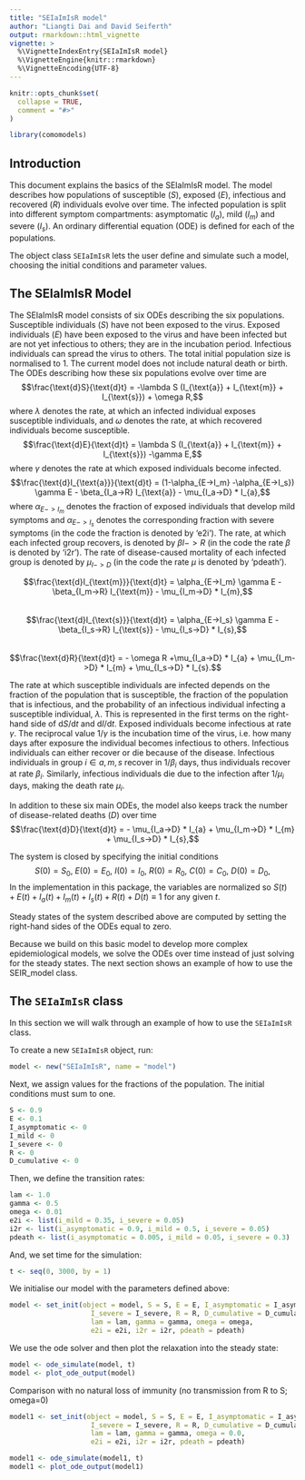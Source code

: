 ```yaml
---
title: "SEIaImIsR model"
author: "Liangti Dai and David Seiferth"
output: rmarkdown::html_vignette
vignette: >
  %\VignetteIndexEntry{SEIaImIsR model}
  %\VignetteEngine{knitr::rmarkdown}
  %\VignetteEncoding{UTF-8}
---
```


```r
knitr::opts_chunk$set(
  collapse = TRUE,
  comment = "#>"
)
```

```r
library(comomodels)
```

## Introduction
This document explains the basics of the SEIaImIsR model. The model describes
how populations of susceptible ($S$), exposed ($E$), infectious and recovered ($R$)
individuals evolve over time. The infected population is split into different 
symptom compartments: asymptomatic ($I_a$), mild ($I_m$) and severe ($I_s$). 
An ordinary differential equation (ODE) is defined for each of the populations.

The object class `SEIaImIsR` lets the user define and simulate such a model, 
choosing the initial conditions and parameter values.

## The SEIaImIsR Model
The SEIaImIsR model consists of six ODEs describing the six populations. Susceptible
individuals ($S$) have not been exposed to the virus. Exposed individuals ($E$) have been
exposed to the virus and have been infected but are not yet infectious to others; they are 
in the incubation period. Infectious individuals can spread the virus to others. 
The total initial population size is normalised to 1.
The current model does not include natural death or birth.	
The ODEs describing how these six populations evolve over time are
$$\frac{\text{d}S}{\text{d}t} = -\lambda S (I_{\text{a}} + I_{\text{m}} + I_{\text{s}}) + \omega R,$$
where $\lambda$ denotes the rate, at which an infected individual exposes susceptible individuals,
and $\omega$ denotes the rate, at which recovered individuals become susceptible.
$$\frac{\text{d}E}{\text{d}t} = \lambda S (I_{\text{a}} + I_{\text{m}} + I_{\text{s}}) -\gamma E,$$
where $\gamma$ denotes the rate at which exposed individuals become infected.
$$\frac{\text{d}I_{\text{a}}}{\text{d}t} = (1-\alpha_{E->I_m} -\alpha_{E->I_s}) \gamma E - \beta_{I_a->R}  I_{\text{a}} - \mu_{I_a->D} * I_{a},$$
where $\alpha_{E->I_m}$ denotes the fraction of exposed individuals that develop mild symptoms and  $\alpha_{E->I_s}$ denotes the corresponding fraction with severe symptoms (in the code the fraction is denoted by 'e2i').
The rate, at which each infected group recovers, is denoted by $\beta{I->R}$
(in the code the rate $\beta$ is denoted by 'i2r').
The rate of disease-caused mortality of each infected group is denoted by $\mu_{I->D}$
(in the code the rate $\mu$ is denoted by 'pdeath').

$$\frac{\text{d}I_{\text{m}}}{\text{d}t} = \alpha_{E->I_m} \gamma E - \beta_{I_m->R}  I_{\text{m}} - \mu_{I_m->D}  * I_{m},$$         
$$\frac{\text{d}I_{\text{s}}}{\text{d}t} = \alpha_{E->I_s} \gamma E - \beta_{I_s->R}  I_{\text{s}} - \mu_{I_s->D}  * I_{s},$$  
$$\frac{\text{d}R}{\text{d}t} = - \omega R +\mu_{I_a->D}  * I_{a} + \mu_{I_m->D}  * I_{m} + \mu_{I_s->D}  * I_{s}.$$

The rate at which susceptible individuals are infected depends on the fraction
of the population that is susceptible, the fraction of the population that is
infectious, and the probability of an infectious individual infecting a 
susceptible individual, $\lambda$. This is represented in the
first terms on the right-hand side of $\text{d}S/ \text{d}t$ and $\text{d}I/ \text{d}t$.
Exposed individuals become infectious at rate $\gamma$. The reciprocal value $1/ \gamma$ is
the incubation time of the virus, i.e. how many days after exposure the individual
becomes infectious to others. Infectious individuals can either recover or die
because of the disease. Infectious individuals in group $i\in {a,m,s}$ recover in $1/ \beta_i$
days, thus individuals recover at rate $\beta_i$. Similarly, infectious
individuals die due to the infection after $1/ \mu_i$ days, making the death rate $\mu_i$.

In addition to these six main ODEs, the model also keeps track the number of 
disease-related deaths ($D$) over time
$$\frac{\text{d}D}{\text{d}t} = - \mu_{I_a->D} * I_{a} +  \mu_{I_m->D} * I_{m} +  \mu_{I_s->D} * I_{s},$$

The system is closed by specifying the initial conditions
$$S(0) = S_0,\ E(0) = E_0,\ I(0) = I_0,\ R(0) = R_0,\ C(0) = C_0,\ D(0) = D_0,$$
In the implementation in this package, the variables are normalized so 
$S(t) + E(t) + I_a(t) + I_m(t) + I_s(t) + R(t) + D(t) \equiv 1$ for any given $t$.

Steady states of the system described above are computed by setting the right-hand
sides of the ODEs equal to zero. 

Because we build on this basic model to develop more complex epidemiological models,
we solve the ODEs over time instead of just solving for the steady states. The
next section shows an example of how to use the SEIR_model class.

## The `SEIaImIsR` class
In this section we will walk through an example of how to use the `SEIaImIsR`
class.

To create a new `SEIaImIsR` object, run:
```r
model <- new("SEIaImIsR", name = "model")
```

Next, we assign values for the fractions of the population.
The initial conditions must sum to one.
```r
S <- 0.9
E <- 0.1
I_asymptomatic <- 0
I_mild <- 0
I_severe <- 0
R <- 0
D_cumulative <- 0
```

Then, we define the transition rates:
```r
lam <- 1.0
gamma <- 0.5
omega <- 0.01
e2i <- list(i_mild = 0.35, i_severe = 0.05)
i2r <- list(i_asymptomatic = 0.9, i_mild = 0.5, i_severe = 0.05)
pdeath <- list(i_asymptomatic = 0.005, i_mild = 0.05, i_severe = 0.3)
```

And, we set time for the simulation:
```r
t <- seq(0, 3000, by = 1)
```

We initialise our model with the parameters defined above:
```r
model <- set_init(object = model, S = S, E = E, I_asymptomatic = I_asymptomatic, I_mild = I_mild,
                    I_severe = I_severe, R = R, D_cumulative = D_cumulative,
                    lam = lam, gamma = gamma, omega = omega,
                    e2i = e2i, i2r = i2r, pdeath = pdeath)
```

We use the ode solver and then plot the relaxation into the steady state:
```r
model <- ode_simulate(model, t)
model <- plot_ode_output(model)
```

Comparison with no natural loss of immunity (no transmission from R to S; omega=0)
```r
model1 <- set_init(object = model, S = S, E = E, I_asymptomatic = I_asymptomatic, I_mild = I_mild,
                    I_severe = I_severe, R = R, D_cumulative = D_cumulative,
                    lam = lam, gamma = gamma, omega = 0.0,
                    e2i = e2i, i2r = i2r, pdeath = pdeath)

model1 <- ode_simulate(model1, t)
model1 <- plot_ode_output(model1)
```